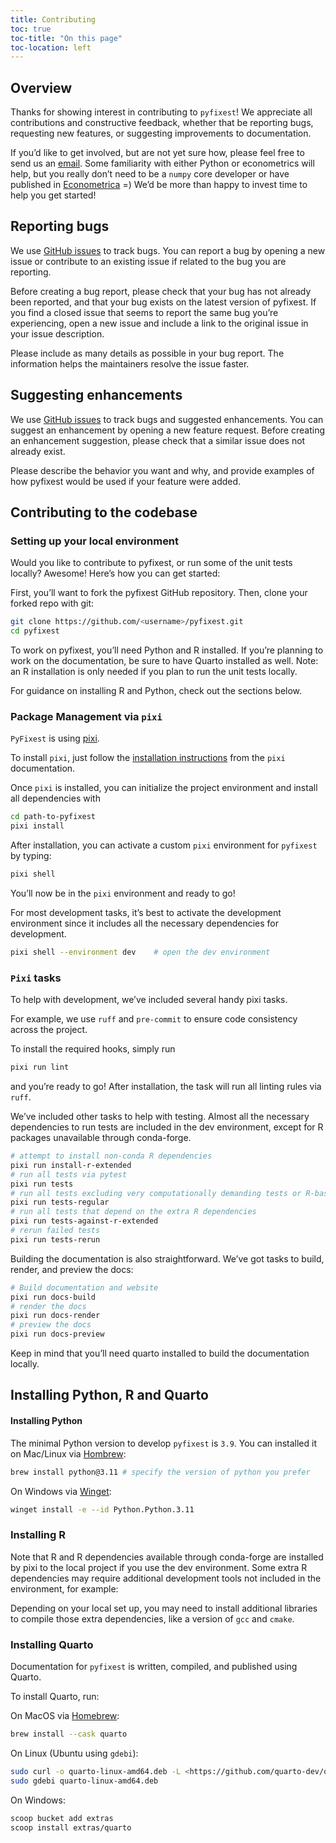 ```yaml
---
title: Contributing
toc: true
toc-title: "On this page"
toc-location: left
---
```


## Overview

Thanks for showing interest in contributing to `pyfixest`! We appreciate all
contributions and constructive feedback, whether that be reporting bugs, requesting
new features, or suggesting improvements to documentation.

If you'd like to get involved, but are not yet sure how, please feel free to send us an [email](alexander-fischer1801@t-online.de). Some familiarity with
either Python or econometrics will help, but you really don't need to be a `numpy` core developer or have published in [Econometrica](https://onlinelibrary.wiley.com/journal/14680262) =) We'd be more than happy to invest time to help you get started!

## Reporting bugs

We use [GitHub issues](https://github.com/py-econometrics/pyfixest/issues) to track bugs. You can report a bug by opening a new issue or contribute to an existing issue if
related to the bug you are reporting.

Before creating a bug report, please check that your bug has not already been reported, and that your bug exists on the latest version of pyfixest. If you find a closed issue that seems to report the same bug you're experiencing, open a new issue and include a link to the original issue in your issue description.

Please include as many details as possible in your bug report. The information helps the maintainers resolve the issue faster.

## Suggesting enhancements

We use [GitHub issues](https://github.com/py-econometrics/pyfixest/issues?q=is%3Aissue+is%3Aopen+label%3Aenhancement) to track bugs and suggested enhancements. You can suggest an enhancement by opening a new feature request. Before creating an enhancement suggestion, please check that a similar issue does not already exist.

Please describe the behavior you want and why, and provide examples of how pyfixest would be used if your feature were added.

## Contributing to the codebase

### Setting up your local environment

Would you like to contribute to pyfixest, or run some of the unit tests locally? Awesome!
Here's how you can get started:

First, you'll want to fork the pyfixest GitHub repository. Then, clone your forked repo with git:

```.bash
git clone https://github.com/<username>/pyfixest.git
cd pyfixest
```

To work on pyfixest, you'll need Python and R installed. If you're planning to work on the documentation, be sure to have Quarto installed as well.
Note: an R installation is only needed if you plan to run the unit tests locally.

For guidance on installing R and Python, check out the sections below.

### Package Management via `pixi`


`PyFixest` is using [pixi](https://pixi.sh/latest/).

To install `pixi`, just follow the [installation instructions](https://pixi.sh/latest/#installation) from the `pixi` documentation.

Once `pixi` is installed, you can initialize the project environment and install all dependencies with

```.bash
cd path-to-pyfixest
pixi install
```

After installation, you can activate a custom `pixi` environment for `pyfixest` by typing:

```.bash
pixi shell
```

You'll now be in the `pixi` environment and ready to go!

For most development tasks, it’s best to activate the development environment since it includes all the necessary dependencies for development.

```.bash
pixi shell --environment dev    # open the dev environment
```

### `Pixi` tasks

To help with development, we've included several handy pixi tasks.

For example, we use `ruff` and `pre-commit` to ensure code consistency across the project.

To install the required hooks, simply run

```.bash
pixi run lint
```

and you're ready to go! After installation, the task will run all linting rules via `ruff`.

We’ve included other tasks to help with testing. Almost all the necessary dependencies to run tests are included in the dev environment, 
except for R packages unavailable through conda-forge.
```.bash
# attempt to install non-conda R dependencies
pixi run install-r-extended
# run all tests via pytest
pixi run tests
# run all tests excluding very computationally demanding tests or R-based tests
pixi run tests-regular
# run all tests that depend on the extra R dependencies
pixi run tests-against-r-extended
# rerun failed tests
pixi run tests-rerun
```

Building the documentation is also straightforward. We’ve got tasks to build, render, and preview the docs:

```.bash
# Build documentation and website
pixi run docs-build
# render the docs
pixi run docs-render
# preview the docs
pixi run docs-preview
```

Keep in mind that you’ll need quarto installed to build the documentation locally.

## Installing Python, R and Quarto

#### Installing Python

The minimal Python version to develop `pyfixest` is `3.9`. You can installed it on Mac/Linux via [Hombrew](https://brew.sh/):

```.bash
brew install python@3.11 # specify the version of python you prefer
```

On Windows via [Winget](https://winget.run/pkg/Python/Python.3.11):
```.bash
winget install -e --id Python.Python.3.11
```

### Installing R

Note that R and R dependencies available through conda-forge are installed by pixi to the local project if you use the dev environment. 
Some extra R dependencies may require additional development tools not included in the environment, for example: 

Depending on your local set up, you may need to install additional libraries to compile those extra dependencies, like a version of `gcc` and `cmake`.

### Installing Quarto

Documentation for `pyfixest` is written, compiled, and published using Quarto.

To install Quarto, run:

On MacOS via [Homebrew](https://formulae.brew.sh/cask/quarto#default):

```.bash
brew install --cask quarto
```

On Linux (Ubuntu using `gdebi`):

```.bash
sudo curl -o quarto-linux-amd64.deb -L <https://github.com/quarto-dev/quarto-cli/releases/download/v${QUARTO_VERSION}/quarto-${QUARTO_VERSION}-linux-amd64.deb>
sudo gdebi quarto-linux-amd64.deb
```

On Windows:

```.bash
scoop bucket add extras
scoop install extras/quarto
```
